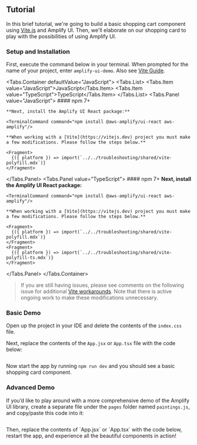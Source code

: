 
## Tutorial

In this brief tutorial, we're going to build a basic shopping cart component using [Vite.js](https://vitejs.dev/) and Amplify UI. Then, we'll elaborate on our shopping card to play with the possibilities of using Amplify UI.

### Setup and Installation

First, execute the command below in your terminal. When prompted for the name of your project, enter `amplify-ui-demo`.  Also see [Vite Guide](https://vitejs.dev/guide/).

<Tabs.Container defaultValue="JavaScript">
  <Tabs.List>
    <Tabs.Item value="JavaScript">JavaScript</Tabs.Item>
    <Tabs.Item value="TypeScript">TypeScript</Tabs.Item>
  </Tabs.List>
  <Tabs.Panel value="JavaScript">
    #### npm 7+
    <TerminalCommand command="npm create vite@latest amplify-ui-demo -- --template react && cd amplify-ui-demo"/>

    **Next, install the Amplify UI React package:**

    <TerminalCommand command="npm install @aws-amplify/ui-react aws-amplify"/>

    **When working with a [Vite](https://vitejs.dev) project you must make a few modifications. Please follow the steps below.**

    <Fragment>
      {({ platform }) => import(`../../troubleshooting/shared/vite-polyfill.mdx`)}
    </Fragment>

  </Tabs.Panel>
  <Tabs.Panel value="TypeScript">
    #### npm 7+
    <TerminalCommand command="npm create vite@latest amplify-ui-demo -- --template react-ts && cd amplify-ui-demo"/>
    **Next, install the Amplify UI React package:**

    <TerminalCommand command="npm install @aws-amplify/ui-react aws-amplify"/>

    **When working with a [Vite](https://vitejs.dev) project you must make a few modifications. Please follow the steps below.**

    <Fragment>
      {({ platform }) => import(`../../troubleshooting/shared/vite-polyfill.mdx`)}
    </Fragment>
    <Fragment>
      {({ platform }) => import(`../../troubleshooting/shared/vite-polyfill-ts.mdx`)}
    </Fragment>
  </Tabs.Panel>
</Tabs.Container>

> If you are still having issues, please see comments on the following issue for additional [Vite workarounds](https://github.com/aws-amplify/amplify-js/issues/9639). Note that there is active ongoing work to make these modifications unnecessary.


### Basic Demo

Open up the project in your IDE and delete the contents of the `index.css` file. 

Next, replace the contents of the `App.jsx` or `App.tsx` file with the code below:

<Example>
  <ExampleCode>
  
```tsx file=./examples/BasicExampleCode.tsx

```

  </ExampleCode>
  <BasicShoppingCard />
</Example>

Now start the app by running `npm run dev` and you should see a basic shopping card component.

### Advanced Demo

If you’d like to play around with a more comprehensive demo of the Amplify UI library, create a separate file under the `pages` folder named `paintings.js`, and copy/paste this code into it:
<Example>
<ExampleCode>

```tsx file=./examples/paintings.ts

```

  </ExampleCode>
</Example>
Then, replace the contents of `App.jsx` or `App.tsx` with the code below, restart the app, and experience all the beautiful components in action!

<Example>
  <ExampleCode>

```tsx file=./examples/AdvancedExampleCode.tsx

```

  </ExampleCode>
  <AdvancedShoppingCard />
</Example>
